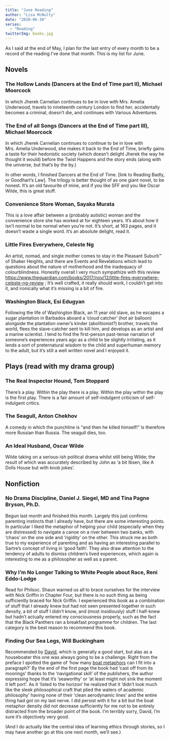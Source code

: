 ```yaml
---
title: "June Reading"
author: "Lisa McNulty"
date: "2020-06-30"
series:
  - "Reading"
twitterImg: books.jpg
---
```




As I said at the end of May, I plan for the last entry of every month to be a record of the reading I’ve done that month. This is my list for June.

## Novels

  

### The Hollow Lands (Dancers at the End of Time part II), Michael Moorcock

In which Jherek Carnelian continues to be in love with Mrs. Amelia Underwood, travels to nineteenth century London to find her, accidentally becomes a criminal, doesn’t die, and continues with Various Adventures.

  

### The End of all Songs (Dancers at the End of Time part III), Michael Moorcock

In which Jherek Carnelian continues to continue to be in love with Mrs. Amelia Underwood, she makes it back to the End of Time, briefly gains a taste for their hedonistic society (which doesn’t delight Jherek the way he thought it would) before the Twist Happens and the story ends (along with the universe, but that’s by the by.)

  

In other words, I finished Dancers at the End of Time. [link to Reading Badly, or Goodhart’s Law]. The trilogy is better thought of as one giant novel, to be honest. It’s an old favourite of mine, and if you like SFF and you like Oscar Wilde, this is great stuff.

  

### Convenience Store Woman, Sayaka Murata

This is a love affair between a (probably autistic) woman and the convenience store she has worked at for eighteen years. It’s about how it isn't normal to be normal when you’re not. It’s short, at 163 pages, and it doesn’t waste a single word. It’s an absolute delight, read it.

  

### Little Fires Everywhere, Celeste Ng

An artist, nomad, and single mother comes to stay in the Pleasant Suburb™ of Shaker Heights, and there are Events and Revelations which lead to questions about the nature of motherhood and the inadequacy of colourblindness. Honestly overall I very much sympathize with this review [https://www.theguardian.com/books/2017/nov/12/little-fires-everywhere-celeste-ng-review](https://www.theguardian.com/books/2017/nov/12/little-fires-everywhere-celeste-ng-review) ; It’s well crafted, it really should work, I couldn’t get into it, and ironically what it’s missing is a bit of fire.

  

### Washington Black, Esi Edugyan

Following the life of Washington Black, an 11 year old slave, as he escapes a sugar plantation in Barbados aboard a ‘cloud catcher’ (hot air balloon) alongside the plantation owner’s kinder (abolitionist?) brother, travels the world, flees the slave-catcher sent to kill him, and develops as an artist and a marine scientist. I tend to find the first-person past-tense narration of someone’s experiences years ago as a child to be slightly irritating, as it lends a sort of preternatural wisdom to the child and superhuman memory to the adult, but it’s still a well written novel and I enjoyed it.

  

## Plays (read with my drama group)

  

### The Real Inspector Hound, Tom Stoppard

There’s a play. Within the play there is a play. Within the play within the play is the first play. There is a fair amount of self-indulgent criticism of self-indulgent critics.

  

### The Seagull, Anton Chekhov

A comedy in which the punchline is “and then he killed himself!” Is therefore more Russian than Russia. The seagull dies, too.

### An Ideal Husband, Oscar Wilde

Wilde taking on a serious-ish political drama whilst still being Wilde; the result of which was accurately described by John as ‘a bit Ibsen, like A Dolls House but with knob jokes’.

  

## Nonfiction

  

### No Drama Discipline, Daniel J. Siegel, MD and Tina Pagne Bryson, Ph.D.

Begun last month and finished this month. Largely this just confirms parenting instincts that I already have, but there are some interesting points. In particular I liked the metaphor of helping your child (especially when they are distressed) to navigate a canoe on a river between two banks, with ‘chaos’ on the one side and ‘rigidity’ on the other. This struck me as both true to my experience of parenting and as having an interesting parallel to Sartre’s concept of living in ‘good faith’. They also draw attention to the tendency of adults to dismiss children’s lived experiences, which again is interesting to me as a philosopher as well as a parent.

  

### Why I’m No Longer Talking to White People about Race, Reni Eddo-Lodge

Read for Philsoc. Shaun warned us all to brace ourselves for the interview with Nick Griffin in Chapter Four, but there is no such thing as being sufficiently braced for Nick Griffin. I experienced this book as a combination of stuff that I already knew but had not seen presented together in such density, a bit of stuff I didn’t know, and (most insidiously) stuff I half-knew but hadn’t actually entered my consciousness properly, such as the fact that the Black Panthers ran a breakfast programme for children. The last category is the best reason to recommend this book.

  

### Finding Our Sea Legs, Will Buckingham

Recommended by [David](https://notebook.drmaciver.com/), which is generally a good start, but alas as a houseboater this one was always going to be a challenge. Right from the preface I spotted the game of ‘how many [boat metaphors](/2020/05/03/houseboats-as-liminal-spaces/) can I fit into a paragraph?’ By the end of the first page the book had 'cast off from its moorings' thanks to the 'navigational skill' of the publishers, the author expressing hope that it's 'seaworthy' or 'at least might not sink the moment it left port'. As it 'listed to the horizon' he realized that it 'didn't look much like the sleek philosophical craft that plied the waters of academic philosophy' having none of their 'clean aerodynamic lines' and the entire thing had got on my last nerve. I did persist with it for a bit but the boat metaphor density did not decrease sufficiently for me not to be entirely distracted from the broader point of the book. I’m terribly sorry, David, I’m sure it’s objectively very good.

  

(And I do actually like the central idea of learning ethics through stories, so I may have another go at this one next month, we’ll see.)